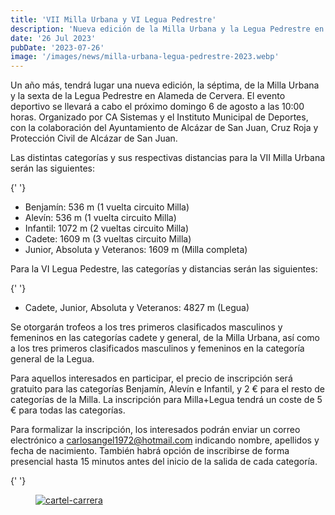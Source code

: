 ```yaml
---
title: 'VII Milla Urbana y VI Legua Pedrestre'
description: 'Nueva edición de la Milla Urbana y la Legua Pedrestre en Alameda de Cervera'
date: '26 Jul 2023'
pubDate: '2023-07-26'
image: '/images/news/milla-urbana-legua-pedrestre-2023.webp'
---
```



Un año más, tendrá lugar una nueva edición, la séptima, de la Milla Urbana y la sexta de la Legua Pedrestre en Alameda de Cervera. El evento deportivo se llevará a cabo el próximo domingo 6 de agosto a las 10:00 horas. Organizado por CA Sistemas y el Instituto Municipal de Deportes, con la colaboración del Ayuntamiento de Alcázar de San Juan, Cruz Roja y Protección Civil de Alcázar de San Juan.

Las distintas categorías y sus respectivas distancias para la VII Milla Urbana serán las siguientes:

{' '}
<ul class='px-5 space-y-1 list-disc list-inside'>
	<li>Benjamín: 536 m (1 vuelta circuito Milla)</li>
	<li>Alevín: 536 m (1 vuelta circuito Milla)</li>
	<li>Infantil: 1072 m (2 vueltas circuito Milla)</li>
	<li>Cadete: 1609 m (3 vueltas circuito Milla)</li>
	<li>Junior, Absoluta y Veteranos: 1609 m (Milla completa)</li>
</ul>

Para la VI Legua Pedestre, las categorías y distancias serán las siguientes:

{' '}
<ul class='px-5 space-y-1 list-disc list-inside '>
	<li>Cadete, Junior, Absoluta y Veteranos: 4827 m (Legua)</li>
</ul>

Se otorgarán trofeos a los tres primeros clasificados masculinos y femeninos en las categorías cadete y general, de la Milla Urbana, así como a los tres primeros clasificados masculinos y femeninos en la categoría general de la Legua.

Para aquellos interesados en participar, el precio de inscripción será gratuito para las categorías Benjamín, Alevín e Infantil, y 2 € para el resto de categorías de la Milla. La inscripción para Milla+Legua tendrá un coste de 5 € para todas las categorías.

Para formalizar la inscripción, los interesados podrán enviar un correo electrónico a <FontBold className="text-secondary"><a href='mailto:carlosangel1972@hotmail.com'>carlosangel1972@hotmail.com</a></FontBold> indicando nombre, apellidos y fecha de nacimiento. También habrá opción de inscribirse de forma presencial hasta 15 minutos antes del inicio de la salida de cada categoría.

{' '}
<figure class='rounded shadow-lg shadow-gray-400 bg-gray-800 max-w-auto lg:max-w-xl mx-auto'>
	<a
		href='/images/news/milla-urbana-legua-pedrestre-2023.webp'
		target='_blank'
		rel='noopener noreferrer'
	>
		<img
			src='/images/news/milla-urbana-legua-pedrestre-2023.webp'
			alt='cartel-carrera'
			class='rounded max-w-auto mt-14'
		/>
	</a>
</figure>
